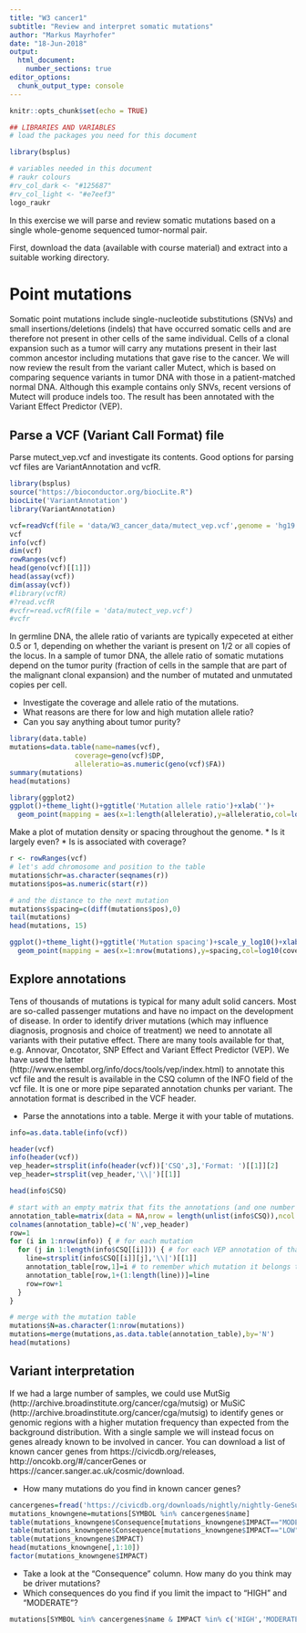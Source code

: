 ```yaml
---
title: "W3 cancer1"
subtitle: "Review and interpret somatic mutations"
author: "Markus Mayrhofer"
date: "18-Jun-2018"
output: 
  html_document:
    number_sections: true
editor_options: 
  chunk_output_type: console
---
```


```r
knitr::opts_chunk$set(echo = TRUE)
```


```r
## LIBRARIES AND VARIABLES
# load the packages you need for this document

library(bsplus)

# variables needed in this document
# raukr colours
#rv_col_dark <- "#125687"
#rv_col_light <- "#e7eef3"
logo_raukr
```

In this exercise we will parse and review somatic mutations based on a single whole-genome sequenced tumor-normal pair.

First, download the data (available with course material) and extract into a suitable working directory.


# Point mutations

Somatic point mutations include single-nucleotide substitutions (SNVs) and small insertions/deletions (indels) that have occurred somatic cells and are therefore not present in other cells of the same individual. Cells of a clonal expansion such as a tumor will carry any mutations present in their last common ancestor including mutations that gave rise to the cancer. We will now review the result from the variant caller Mutect, which is based on comparing sequence variants in tumor DNA with those in a patient-matched normal DNA. Although this example contains only SNVs, recent versions of Mutect will produce indels too. The result has been annotated with the Variant Effect Predictor (VEP).


## Parse a VCF (Variant Call Format) file

Parse mutect_vep.vcf and investigate its contents. Good options for parsing vcf files are VariantAnnotation and vcfR.

```r
library(bsplus)
source("https://bioconductor.org/biocLite.R")
biocLite('VariantAnnotation')
library(VariantAnnotation)

vcf=readVcf(file = 'data/W3_cancer_data/mutect_vep.vcf',genome = 'hg19') # this is a hard coded file path
vcf
info(vcf)
dim(vcf)
rowRanges(vcf)
head(geno(vcf)[[1]])
head(assay(vcf))
dim(assay(vcf))
#library(vcfR)
#?read.vcfR
#vcfr=read.vcfR(file = 'data/mutect_vep.vcf')
#vcfr
```



In germline DNA, the allele ratio of variants are typically expeceted at either 0.5 or 1, depending on whether the variant is present on 1/2 or all copies of the locus. In a sample of tumor DNA, the allele ratio of somatic mutations depend on the tumor purity (fraction of cells in the sample that are part of the malignant clonal expansion) and the number of mutated and unmutated copies per cell.

* Investigate the coverage and allele ratio of the mutations.
* What reasons are there for low and high mutation allele ratio?
* Can you say anything about tumor purity?

```r
library(data.table)
mutations=data.table(name=names(vcf),
                coverage=geno(vcf)$DP,
                alleleratio=as.numeric(geno(vcf)$FA))
summary(mutations)
head(mutations)

library(ggplot2)
ggplot()+theme_light()+ggtitle('Mutation allele ratio')+xlab('')+
  geom_point(mapping = aes(x=1:length(alleleratio),y=alleleratio,col=log10(coverage.HCC1143)),data = mutations)
```


Make a plot of mutation density or spacing throughout the genome.
* Is it largely even?
* Is is associated with coverage?

```r
r <- rowRanges(vcf)
# let's add chromosome and position to the table
mutations$chr=as.character(seqnames(r))
mutations$pos=as.numeric(start(r))

# and the distance to the next mutation
mutations$spacing=c(diff(mutations$pos),0)
tail(mutations)
head(mutations, 15)

ggplot()+theme_light()+ggtitle('Mutation spacing')+scale_y_log10()+xlab('')+
  geom_point(mapping = aes(x=1:nrow(mutations),y=spacing,col=log10(coverage.HCC1143)),data=mutations)
```


## Explore annotations

Tens of thousands of mutations is typical for many adult solid cancers. Most are so-called passenger mutations and have no impact on the development of disease. In order to identify driver mutations (which may influence diagnosis, prognosis and choice of treatment) we need to annotate all variants with their putative effect. There are many tools available for that, e.g. Annovar, Oncotator, SNP Effect and Variant Effect Predictor (VEP). We have used the latter (http://www.ensembl.org/info/docs/tools/vep/index.html) to annotate this vcf file and the result is available in the CSQ column of the INFO field of the vcf file. It is one or more pipe separated annotation chunks per variant. The annotation format is described in the VCF header.

* Parse the annotations into a table. Merge it with your table of mutations.


```r
info=as.data.table(info(vcf))

header(vcf)
info(header(vcf))
vep_header=strsplit(info(header(vcf))['CSQ',3],'Format: ')[[1]][2]
vep_header=strsplit(vep_header,'\\|')[[1]]

head(info$CSQ)

# start with an empty matrix that fits the annotations (and one number that identifies which mutation it annotates)
annotation_table=matrix(data = NA,nrow = length(unlist(info$CSQ)),ncol = length(vep_header)+1)
colnames(annotation_table)=c('N',vep_header)
row=1
for (i in 1:nrow(info)) { # for each mutation
  for (j in 1:length(info$CSQ[[i]])) { # for each VEP annotation of that mutation
    line=strsplit(info$CSQ[[i]][j],'\\|')[[1]]
    annotation_table[row,1]=i # to remember which mutation it belongs to
    annotation_table[row,1+(1:length(line))]=line
    row=row+1
  }
}

# merge with the mutation table
mutations$N=as.character(1:nrow(mutations))
mutations=merge(mutations,as.data.table(annotation_table),by='N')
head(mutations)
```


## Variant interpretation

If we had a large number of samples, we could use MutSig (http://archive.broadinstitute.org/cancer/cga/mutsig) or MuSiC (http://archive.broadinstitute.org/cancer/cga/mutsig) to identify genes or genomic regions with a higher mutation frequency than expected from the background distribution. With a single sample we will instead focus on genes already known to be involved in cancer. You can download a list of known cancer genes from https://civicdb.org/releases, http://oncokb.org/#/cancerGenes or https://cancer.sanger.ac.uk/cosmic/download.

* How many mutations do you find in known cancer genes?

```r
cancergenes=fread('https://civicdb.org/downloads/nightly/nightly-GeneSummaries.tsv')
mutations_knowngene=mutations[SYMBOL %in% cancergenes$name]
table(mutations_knowngene$Consequence[mutations_knowngene$IMPACT=="MODERATE"])
table(mutations_knowngene$Consequence[mutations_knowngene$IMPACT=="LOW"])
table(mutations_knowngene$IMPACT)
head(mutations_knowngene[,1:10])
factor(mutations_knowngene$IMPACT)
```


* Take a look at the “Consequence” column. How many do you think may be driver mutations?
* Which consequences do you find if you limit the impact to “HIGH” and “MODERATE”?

```r
mutations[SYMBOL %in% cancergenes$name & IMPACT %in% c('HIGH','MODERATE')]
```

